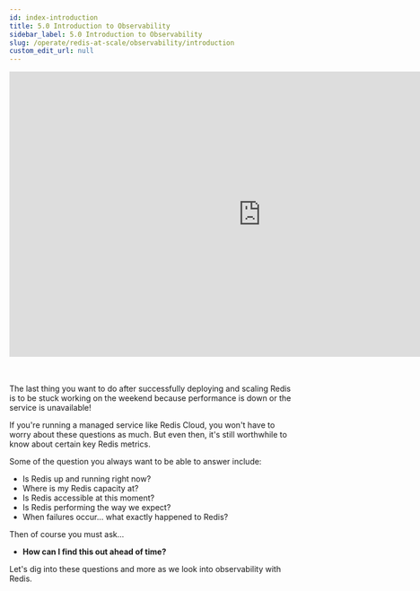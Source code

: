 ```yaml
---
id: index-introduction
title: 5.0 Introduction to Observability
sidebar_label: 5.0 Introduction to Observability
slug: /operate/redis-at-scale/observability/introduction
custom_edit_url: null
---
```



<div align="center">
<iframe width="896" height="509" src="https://www.youtube.com/embed/hO1AGE3I_bU" title="YouTube video player" frameborder="0" allow="accelerometer; autoplay; clipboard-write; encrypted-media; gyroscope; picture-in-picture" allowfullscreen></iframe>
</div>
<br />
<br />
<p>The last thing you want to do after successfully deploying and scaling Redis is to be stuck working on the weekend because performance is down or the service is unavailable!</p>

If you're running a managed service like Redis Cloud, you won't have to worry about these questions as much. But even then, it's still worthwhile to know about certain key Redis metrics.

Some of the question you always want to be able to answer include:
- Is Redis up and running right now?
- Where is my Redis capacity at?
- Is Redis accessible at this moment?
- Is Redis performing the way we expect?
- When failures occur… what exactly happened to Redis?

Then of course you must ask...
- <strong>How can I find this out ahead of time?</strong>

Let's dig into these questions and more as we look into observability with Redis.
